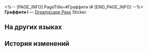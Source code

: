 <%-- [PAGE_INFO]
PageTitle=#Граффити I#
[END_PAGE_INFO] --%>
{{Предмет Инфобокс
|id          = 223800
|Изображение = Dreamscape Pass Sticker Граффити I.png
|Тип         = Dreamscape Pass Sticker
|Тип2        = Последний магнат Stickers
|Инвентарь   = 
|Редкость    = 4
|Эффект      = 
|Описание    = Пронумерованные наклейки, используемые для украшения дневника сновидений. Бывают самыми разными.
|Источник1   = [[Открыто по умолчанию]]
}}
{{Описание|Пора сопротивляться.}}
'''Граффити I''' — [[Dreamscape Pass]] Sticker.

==На других языках==
{{На других языках
|en   = Graffiti 1
|zhs  = 涂鸦•一
|zht  = 塗鴉•一
|ja   = ラクガキ・1
|ko   = 그래피티•1
|es   = Grafiti 1
|fr   = Graffiti 1
|ru   = Граффити I
|th   = กราฟฟิตี้ 1
|vi   = Graffiti 1
|de   = Graffiti 1
|id   = Grafiti 1
|pt   = Grafite 1
}}

==История изменений==
{{История изменений|3.5}}